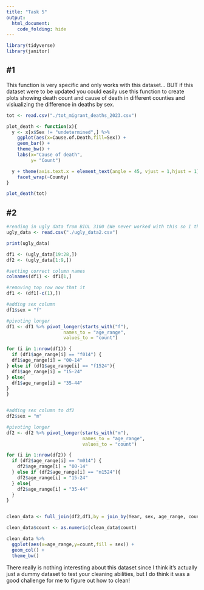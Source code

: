 ```yaml
---
title: "Task 5"
output: 
  html_document:
    code_folding: hide
---
```


```r
library(tidyverse)
library(janitor)
```



## #1 

This function is very specific and only works with this dataset... BUT if this dataset were to be updated you could easily use this function to create plots showing death count and cause of death in different counties and visiualizing the difference in deaths by sex.

```r
tot <- read.csv("./tot_migrant_deaths_2023.csv")

plot_death <- function(x){
  y <- x[x$Sex != "undetermined",] %>% 
    ggplot(aes(x=Cause.of.Death,fill=Sex)) +
    geom_bar() +
    theme_bw() +
    labs(x="Cause of death",
         y= "Count")

  y + theme(axis.text.x = element_text(angle = 45, vjust = 1,hjust = 1)) +
    facet_wrap(~County)
}

plot_death(tot)
```


## #2
```r
#reading in ugly data from BIOL 3100 (We never worked with this so I thought it would be fun in this class)
ugly_data <- read.csv("./ugly_data2.csv")

print(ugly_data)

df1 <- (ugly_data[19:28,])
df2 <- (ugly_data[1:9,])

#setting correct column names
colnames(df1) <- df1[1,]

#removing top row now that it 
df1 <- (df1[-c(1),])

#adding sex column
df1$sex = "f"

#pivoting longer
df1 <- df1 %>% pivot_longer(starts_with("f"),
                     names_to = "age_range",
                     values_to = "count")

for (i in 1:nrow(df1)) {
  if (df1$age_range[i] == "f014") {
  df1$age_range[i] = "00-14"
} else if (df1$age_range[i] == "f1524"){
  df1$age_range[i] = "15-24"
} else{
  df1$age_range[i] = "35-44"
}
}


#adding sex column to df2
df2$sex = "m"

#pivoting longer
df2 <- df2 %>% pivot_longer(starts_with("m"),
                            names_to = "age_range",
                            values_to = "count")

for (i in 1:nrow(df2)) {
  if (df2$age_range[i] == "m014") {
    df2$age_range[i] = "00-14"
  } else if (df2$age_range[i] == "m1524"){
    df2$age_range[i] = "15-24"
  } else{
    df2$age_range[i] = "35-44"
  }
}


clean_data <- full_join(df2,df1,by = join_by(Year, sex, age_range, count))

clean_data$count <- as.numeric(clean_data$count)

clean_data %>% 
  ggplot(aes(x=age_range,y=count,fill = sex)) +
  geom_col() +
  theme_bw()
```

There really is nothing interesting about this dataset since I think it's actually just a dummy dataset to test your cleaning abilities, but I do think it was a good challenge for me to figure out how to clean!
